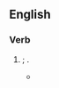 ==English==

===Verb===
{{head|en|verb form}}

# {{alt form|tousled|lang=en}}; {{en-past of|touzle}}.
#* {{quote-text|year=1901|author={{w|Henry James}}|title=Mrs. Medwin|passage=[T]he fixed eyes, the somewhat '''touzled''' hair and the Louis Seize hat, might at the end of the very long neck have suggested the head of a princess carried, in a revolution, on a pike.}}